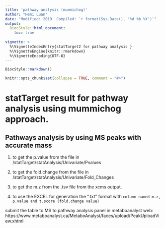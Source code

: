 ```yaml
---
title: 'pathway analysis (mummichog)'
author: "Hemi Luan"
date: "Modified: 2019. Compiled: `r format(Sys.Date(), '%d %b %Y')`"
output: 
  BiocStyle::html_document:
    toc: true
       
vignette: >
  %\VignetteIndexEntry{statTarget2 for pathway analysis }
  %\VignetteEngine{knitr::rmarkdown}
  %\VignetteEncoding{UTF-8}  
---
```


```r
BiocStyle::markdown()
```

```r
knitr::opts_chunk$set(collapse = TRUE, comment = "#>")
```


 
# statTarget result for pathway analysis using mummichog approach.

## Pathways analysis by using MS peaks with accurate mass 


1. to get the p.value from the file in /statTarget/statAnalysis/Univariate/Pvalues
  

2. to get the fold.change from the file in /statTarget/statAnalysis/Univariate/Fold_Changes
  

3. to get the m.z from the .tsv file from the xcms output.
  

4. to use the EXCEL for generation the ".txt" format with `column named m.z, p.value and t.score (fold.change value)`
  

submit the table to MS to pathway analysis panel in metaboanalyst web: https://www.metaboanalyst.ca/MetaboAnalyst/faces/upload/PeakUploadView.xhtml
  


